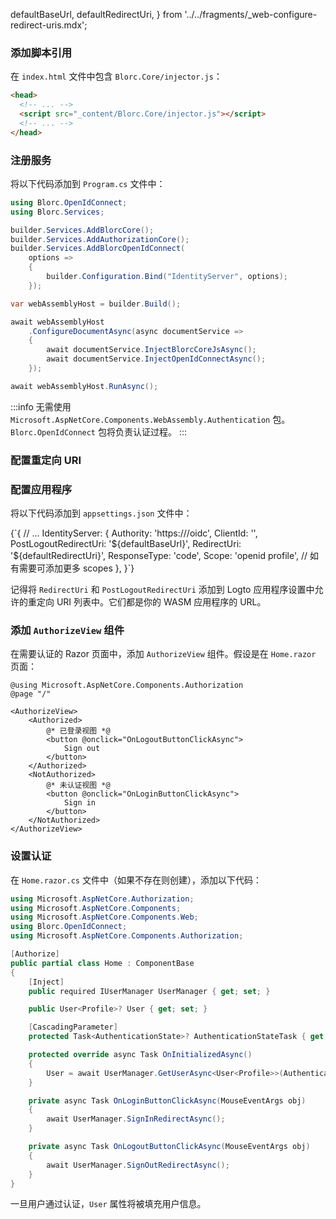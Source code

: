 
  defaultBaseUrl,
  defaultRedirectUri,
} from '../../fragments/_web-configure-redirect-uris.mdx';

### 添加脚本引用

在 `index.html` 文件中包含 `Blorc.Core/injector.js`：

```html title="index.html"
<head>
  <!-- ... -->
  <script src="_content/Blorc.Core/injector.js"></script>
  <!-- ... -->
</head>
```

### 注册服务

将以下代码添加到 `Program.cs` 文件中：

```csharp title="Program.cs"
using Blorc.OpenIdConnect;
using Blorc.Services;

builder.Services.AddBlorcCore();
builder.Services.AddAuthorizationCore();
builder.Services.AddBlorcOpenIdConnect(
    options =>
    {
        builder.Configuration.Bind("IdentityServer", options);
    });

var webAssemblyHost = builder.Build();

await webAssemblyHost
    .ConfigureDocumentAsync(async documentService =>
    {
        await documentService.InjectBlorcCoreJsAsync();
        await documentService.InjectOpenIdConnectAsync();
    });

await webAssemblyHost.RunAsync();
```

:::info
无需使用 `Microsoft.AspNetCore.Components.WebAssembly.Authentication` 包。`Blorc.OpenIdConnect` 包将负责认证过程。
:::

### 配置重定向 URI

<SignInFlowSummary />

<AssumingUrl />

<WebConfigureRedirectUris />

### 配置应用程序

将以下代码添加到 `appsettings.json` 文件中：

<CodeBlock language="json5" title="appsettings.json">
  {`{
  // ...
  IdentityServer: {
    Authority: 'https://<your-logto-endpoint>/oidc',
    ClientId: '<your-logto-app-id>',
    PostLogoutRedirectUri: '${defaultBaseUrl}',
    RedirectUri: '${defaultRedirectUri}',
    ResponseType: 'code',
    Scope: 'openid profile', // 如有需要可添加更多 scopes
  },
}`}
</CodeBlock>

记得将 `RedirectUri` 和 `PostLogoutRedirectUri` 添加到 Logto 应用程序设置中允许的重定向 URI 列表中。它们都是你的 WASM 应用程序的 URL。

### 添加 `AuthorizeView` 组件

在需要认证的 Razor 页面中，添加 `AuthorizeView` 组件。假设是在 `Home.razor` 页面：

```cshtml title="Pages/Home.razor"
@using Microsoft.AspNetCore.Components.Authorization
@page "/"

<AuthorizeView>
    <Authorized>
        @* 已登录视图 *@
        <button @onclick="OnLogoutButtonClickAsync">
            Sign out
        </button>
    </Authorized>
    <NotAuthorized>
        @* 未认证视图 *@
        <button @onclick="OnLoginButtonClickAsync">
            Sign in
        </button>
    </NotAuthorized>
</AuthorizeView>
```

### 设置认证

在 `Home.razor.cs` 文件中（如果不存在则创建），添加以下代码：

```csharp title="Pages/Home.razor.cs"
using Microsoft.AspNetCore.Authorization;
using Microsoft.AspNetCore.Components;
using Microsoft.AspNetCore.Components.Web;
using Blorc.OpenIdConnect;
using Microsoft.AspNetCore.Components.Authorization;

[Authorize]
public partial class Home : ComponentBase
{
    [Inject]
    public required IUserManager UserManager { get; set; }

    public User<Profile>? User { get; set; }

    [CascadingParameter]
    protected Task<AuthenticationState>? AuthenticationStateTask { get; set; }

    protected override async Task OnInitializedAsync()
    {
        User = await UserManager.GetUserAsync<User<Profile>>(AuthenticationStateTask!);
    }

    private async Task OnLoginButtonClickAsync(MouseEventArgs obj)
    {
        await UserManager.SignInRedirectAsync();
    }

    private async Task OnLogoutButtonClickAsync(MouseEventArgs obj)
    {
        await UserManager.SignOutRedirectAsync();
    }
}
```

一旦用户通过认证，`User` 属性将被填充用户信息。

<Checkpoint />
